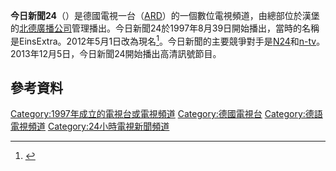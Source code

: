 '''今日新聞24'''（{{lang-de|tagesschau24}}）是德國電視一台（[[ARD|ARD]]）的一個數位電視頻道，由總部位於漢堡的[[北德廣播公司|北德廣播公司]]管理播出。今日新聞24於1997年8月39日開始播出，當時的名稱是EinsExtra。2012年5月1日改為現名<ref>{{cite web|url=http://www.abu.org.my/Latest_News-@-tagesschau24_to_launch_on_1_May.aspx|title=tagesschau24 to launch on 1 May|work=Asia-Pacific Broadcasting Union|accessdate=2012-05-03|archive-date=2019-02-28|archive-url=https://web.archive.org/web/20190228065737/https://www.abu.org.my/Latest_News-@-tagesschau24_to_launch_on_1_May.aspx|dead-url=no}}</ref>。今日新聞的主要競爭對手是[[N24|N24]]和[[n-tv|n-tv]]。2013年12月5日，今日新聞24開始播出高清訊號節目。
==參考資料==
{{Reflist}}

{{ARD/ZDF}}

[[Category:1997年成立的電視台或電視頻道|Category:1997年成立的電視台或電視頻道]]
[[Category:德國電視台|Category:德國電視台]]
[[Category:德語電視頻道|Category:德語電視頻道]]
[[Category:24小時電視新聞頻道|Category:24小時電視新聞頻道]]